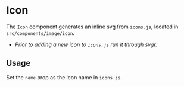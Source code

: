 
# Icon

The `Icon` component generates an inline svg from `icons.js`, located in `src/components/image/icon`.

- _Prior to adding a new icon to `icons.js` run it through [svgr](https://react-svgr.com/playground/?expandProps=none)._

## Usage

Set the `name` prop as the icon name in `icons.js`.

<Icon name="arrow-down" />
